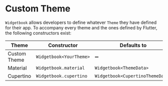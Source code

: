 # Custom Theme

`Widgetbook` allows developers to define whatever `Theme` they have defined for their app. To accompany every theme and the ones defined by Flutter, the following constructors exist:

| Theme        | Constructor             | Defaults to                      |
| ------------ | ----------------------- | -------------------------------- |
| Custom Theme | `Widgetbook<YourTheme>` | ➖                               |
| Material     | `Widgetbook.material`   | `Widgetbook<ThemeData>`          |
| Cupertino    | `Widgetbook.cupertino`  | `Widgetbook<CupertinoThemeData>` |
